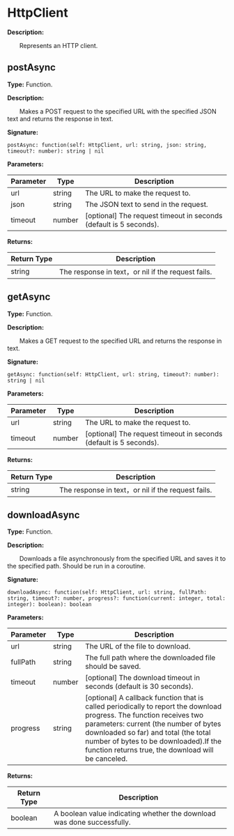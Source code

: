 
# HttpClient

**Description:**

&emsp;&emsp;Represents an HTTP client.

## postAsync

**Type:** Function.

**Description:**

&emsp;&emsp;Makes a POST request to the specified URL with the specified JSON text and returns the response in text.

**Signature:**
```tl
postAsync: function(self: HttpClient, url: string, json: string, timeout?: number): string | nil
```

**Parameters:**

| Parameter | Type | Description |
| --- | --- | --- |
| url | string | The URL to make the request to. |
| json | string | The JSON text to send in the request. |
| timeout | number | [optional] The request timeout in seconds (default is 5 seconds). |

**Returns:**

| Return Type | Description |
| --- | --- |
| string | The response in text，or nil if the request fails. |

## getAsync

**Type:** Function.

**Description:**

&emsp;&emsp;Makes a GET request to the specified URL and returns the response in text.

**Signature:**
```tl
getAsync: function(self: HttpClient, url: string, timeout?: number): string | nil
```

**Parameters:**

| Parameter | Type | Description |
| --- | --- | --- |
| url | string | The URL to make the request to. |
| timeout | number | [optional] The request timeout in seconds (default is 5 seconds). |

**Returns:**

| Return Type | Description |
| --- | --- |
| string | The response in text，or nil if the request fails. |

## downloadAsync

**Type:** Function.

**Description:**

&emsp;&emsp;Downloads a file asynchronously from the specified URL and saves it to the specified path. Should be run in a coroutine.

**Signature:**
```tl
downloadAsync: function(self: HttpClient, url: string, fullPath: string, timeout?: number, progress?: function(current: integer, total: integer): boolean): boolean
```

**Parameters:**

| Parameter | Type | Description |
| --- | --- | --- |
| url | string | The URL of the file to download. |
| fullPath | string | The full path where the downloaded file should be saved. |
| timeout | number | [optional] The download timeout in seconds (default is 30 seconds). |
| progress | string | [optional] A callback function that is called periodically to report the download progress.	The function receives two parameters: current (the number of bytes downloaded so far)	and total (the total number of bytes to be downloaded).If the function returns true, the download will be canceled. |

**Returns:**

| Return Type | Description |
| --- | --- |
| boolean | A boolean value indicating whether the download was done successfully. |
